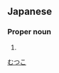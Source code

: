 ==Japanese==
{{ja-kanjitab|睦|子}}

===Proper noun===
{{ja-pos|proper|むつこ}}

# {{given name|female|lang=ja}}

[[Category:Japanese female given names|むつこ]]